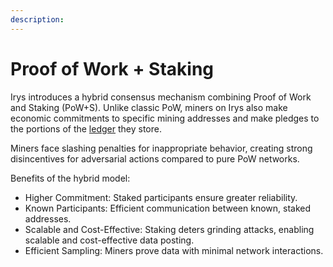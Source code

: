 ```yaml
---
description:
---
```


# Proof of Work + Staking

Irys introduces a hybrid consensus mechanism combining Proof of Work and Staking (PoW+S). Unlike classic PoW, miners on Irys also make economic commitments to specific mining addresses and make pledges to the portions of the [ledger](/protocol/ledgers) they store.

Miners face slashing penalties for inappropriate behavior, creating strong disincentives for adversarial actions compared to pure PoW networks.

Benefits of the hybrid model:

- Higher Commitment: Staked participants ensure greater reliability.
- Known Participants: Efficient communication between known, staked addresses.
- Scalable and Cost-Effective: Staking deters grinding attacks, enabling scalable and cost-effective data posting.
- Efficient Sampling: Miners prove data with minimal network interactions.
